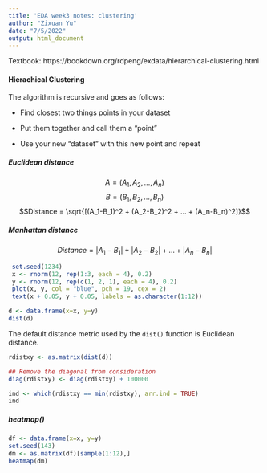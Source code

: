 ```yaml
---
title: 'EDA week3 notes: clustering'
author: "Zixuan Yu"
date: "7/5/2022"
output: html_document
---
```

Textbook: https://bookdown.org/rdpeng/exdata/hierarchical-clustering.html  


#### Hierachical Clustering
The algorithm is recursive and goes as follows:  

- Find closest two things points in your dataset

- Put them together and call them a “point”

- Use your new “dataset” with this new point and repeat

##### Euclidean distance
$$A = (A_1,A_2,...,A_n)$$
$$B = (B_1,B_2,...,B_n)$$
$$Distance = \sqrt{[(A_1-B_1)^2 + (A_2-B_2)^2 + ... + (A_n-B_n)^2]}$$  

##### Manhattan distance
$$Distance = |A_1-B_1| + |A_2-B_2| + ... + |A_n-B_n| $$ 

```r
 set.seed(1234)
 x <- rnorm(12, rep(1:3, each = 4), 0.2)
 y <- rnorm(12, rep(c(1, 2, 1), each = 4), 0.2)
 plot(x, y, col = "blue", pch = 19, cex = 2)
 text(x + 0.05, y + 0.05, labels = as.character(1:12))
```



```r
d <- data.frame(x=x, y=y)
dist(d)
```

The default distance metric used by the `dist()` function is Euclidean distance.  

```r
rdistxy <- as.matrix(dist(d))

## Remove the diagonal from consideration
diag(rdistxy) <- diag(rdistxy) + 100000

ind <- which(rdistxy == min(rdistxy), arr.ind = TRUE)
ind
```



##### heatmap()
```r

df <- data.frame(x=x, y=y)
set.seed(143)
dm <- as.matrix(df)[sample(1:12),]
heatmap(dm)

```











